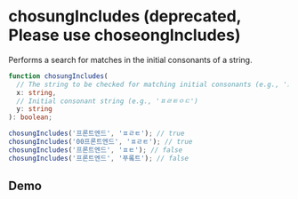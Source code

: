 
# chosungIncludes (deprecated, Please use choseongIncludes)

Performs a search for matches in the initial consonants of a string.

```typescript
function chosungIncludes(
  // The string to be checked for matching initial consonants (e.g., '프론트엔드')
  x: string,
  // Initial consonant string (e.g., 'ㅍㄹㅌㅇㄷ')
  y: string
): boolean;
```

```typescript
chosungIncludes('프론트엔드', 'ㅍㄹㅌ'); // true
chosungIncludes('00프론트엔드', 'ㅍㄹㅌ'); // true
chosungIncludes('프론트엔드', 'ㅍㅌ'); // false
chosungIncludes('프론트엔드', '푸롴트'); // false
```

## Demo

<br />

<ChosungIncludesDemo />
